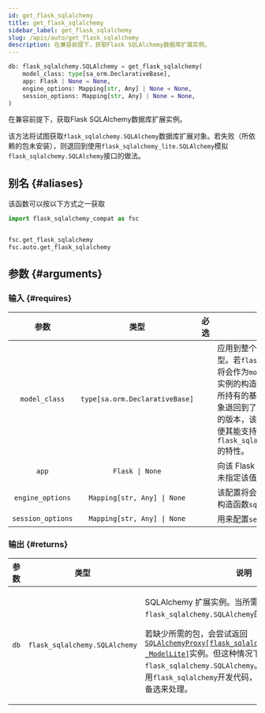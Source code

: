 ```yaml
---
id: get_flask_sqlalchemy
title: get_flask_sqlalchemy
sidebar_label: get_flask_sqlalchemy
slug: /apis/auto/get_flask_sqlalchemy
description: 在兼容前提下，获取Flask SQLAlchemy数据库扩展实例。
---
```





<APITopBar type="func" source="auto.get_flask_sqlalchemy" />

```python
db: flask_sqlalchemy.SQLAlchemy = get_flask_sqlalchemy(
    model_class: type[sa_orm.DeclarativeBase],
    app: Flask | None = None,
    engine_options: Mapping[str, Any] | None = None,
    session_options: Mapping[str, Any] | None = None,
)
```

在兼容前提下，获取Flask SQLAlchemy数据库扩展实例。

该方法将试图获取`flask_sqlalchemy.SQLAlchemy`数据库扩展对象。若失败（所依赖的包未安装），则退回到使用`flask_sqlalchemy_lite.SQLAlchemy`模拟`flask_sqlalchemy.SQLAlchemy`接口的做法。

## 别名 {#aliases}

该函数可以按以下方式之一获取

```python
import flask_sqlalchemy_compat as fsc


fsc.get_flask_sqlalchemy
fsc.auto.get_flask_sqlalchemy
```

## 参数 {#arguments}

### 输入 {#requires}

|       参数        |              类型              |               必选                | <center>说明</center>                                                                                                                                                                                                                                                                                        |
| :---------------: | :----------------------------: | :-------------------------------: | ------------------------------------------------------------------------------------------------------------------------------------------------------------------------------------------------------------------------------------------------------------------------------------------------------------ |
|   `model_class`   | `type[sa.orm.DeclarativeBase]` | <InlineIcon icon={vsiCheckIcon}/> | 应用到整个数据库的基础 ORM 模型类型。若`flask_sqlalchemy`可用，该类型将会作为`model_class`传递给数据库扩展实例的构造函数，并用来创建扩展实例所持有的基模型类。不过，若数据库对象退回到了`flask_sqlalchemy_lite`提供的版本，该类型将会受到原处修改，以便其能支持`flask_sqlalchemy.SQLAlchemy().Model`的特性。 |
|       `app`       |        `Flask \| None`         |                                   | 向该 Flask 应用调用`init_app`方法。若未指定该值，则不会调用`init_app`。                                                                                                                                                                                                                                      |
| `engine_options`  |  `Mapping[str, Any] \| None`   |                                   | 该配置将会在创建每个引擎时，传递给构造函数`sqlalchemy.create_engine`。                                                                                                                                                                                                                                       |
| `session_options` |  `Mapping[str, Any] \| None`   |                                   | 用来配置`sessionmaker`的参数。                                                                                                                                                                                                                                                                               |

### 输出 {#returns}

| 参数 |             类型              | <center>说明</center>                                                                                                                                                                                                                                                                                                                                                                     |
| :--: | :---------------------------: | :---------------------------------------------------------------------------------------------------------------------------------------------------------------------------------------------------------------------------------------------------------------------------------------------------------------------------------------------------------------------------------------- |
| `db` | `flask_sqlalchemy.SQLAlchemy` | <p>SQLAlchemy 扩展实例。当所需的包可用时，该值将是`flask_sqlalchemy.SQLAlchemy`的实例。</p><p>若缺少所需的包，会尝试返回[`SQLAlchemyProxy[flask_sqlalchemy_lite.SQLAlchemy, _ModelLite]`](../flask_sa_api/SQLAlchemyProxy.mdx)实例。但这种情况下，返回值仍然会注解为`flask_sqlalchemy.SQLAlchemy`。亦即是说，用户应当使用`flask_sqlalchemy`开发代码，并将该返回值作为一个备选来处理。</p> |
